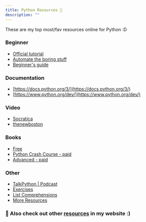 ---
title: Python Resources 🐍
description: ""
---

These are my top most/fav resources online for Python :D

### Beginner

- [Official tutorial](https://docs.python.org/3/tutorial/)
- [Automate the boring stuff](https://automatetheboringstuff.com/)
- [Beginner's guide](https://wiki.python.org/moin/BeginnersGuide/NonProgrammers)

### Documentation

- [https://docs.python.org/3/](https://docs.python.org/3/)
- [https://www.python.org/dev/](https://www.python.org/dev/)

### Video

- [Socratica](https://youtube.com/playlist?list=PLi01XoE8jYohWFPpC17Z-wWhPOSuh8Er-)
- [thenewboston](https://www.youtube.com/playlist?list=PL6gx4Cwl9DGAcbMi1sH6oAMk4JHw91mC_)

### Books

- [Free](https://github.com/EbookFoundation/free-programming-books/blob/master/books/free-programming-books.md#python)
- [Python Crash Course - paid](https://amzn.to/3htgMJd)
- [Advanced - paid](https://wiki.python.org/moin/AdvancedBooks)

### Other

- [TalkPython | Podcast](https://talkpython.fm/episodes/all)
- [Exercises](http://www.practicepython.org/)
- [List Comprehensions](https://www.programiz.com/python-programming/list-comprehension)
- [More Resources](https://www.fullstackpython.com/best-python-resources.html)

 ### 🌟 Also check out other [resources](/blog/resources) in my website :)

